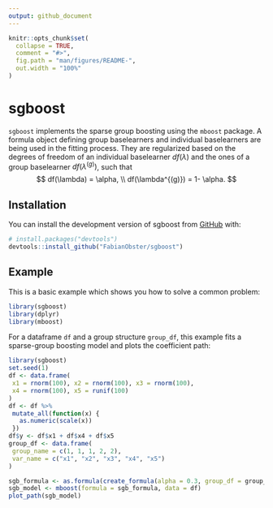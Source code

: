 ```yaml
---
output: github_document
---
```


<!-- README.md is generated from README.Rmd. Please edit that file -->

```r
knitr::opts_chunk$set(
  collapse = TRUE,
  comment = "#>",
  fig.path = "man/figures/README-",
  out.width = "100%"
)
```

# sgboost

<!-- badges: start -->
<!-- badges: end -->

`sgboost` implements the sparse group boosting using the `mboost` package. 
A formula object defining group baselearners and individual 
baselearners are being used in the fitting process. They are regularized based 
on the degrees of freedom of an individual baselearner $df(\lambda)$ and the ones
of a group baselearner $df(\lambda^{(g)})$, such that
$$
df(\lambda) = \alpha, \\ 
df(\lambda^{(g)}) = 1- \alpha.
$$

## Installation

You can install the development version of sgboost from [GitHub](https://github.com/) with:

``` r
# install.packages("devtools")
devtools::install_github("FabianObster/sgboost")
```

## Example

This is a basic example which shows you how to solve a common problem:

```r
library(sgboost)
library(dplyr)
library(mboost)
```

For a dataframe `df` and a group structure `group_df`, this example fits a 
sparse-group boosting model and plots the coefficient path:

```r
library(sgboost)
set.seed(1)
df <- data.frame(
 x1 = rnorm(100), x2 = rnorm(100), x3 = rnorm(100),
 x4 = rnorm(100), x5 = runif(100)
)
df <- df %>%
 mutate_all(function(x) {
   as.numeric(scale(x))
 })
df$y <- df$x1 + df$x4 + df$x5
group_df <- data.frame(
 group_name = c(1, 1, 1, 2, 2),
 var_name = c("x1", "x2", "x3", "x4", "x5")
)

sgb_formula <- as.formula(create_formula(alpha = 0.3, group_df = group_df))
sgb_model <- mboost(formula = sgb_formula, data = df)
plot_path(sgb_model)
```

